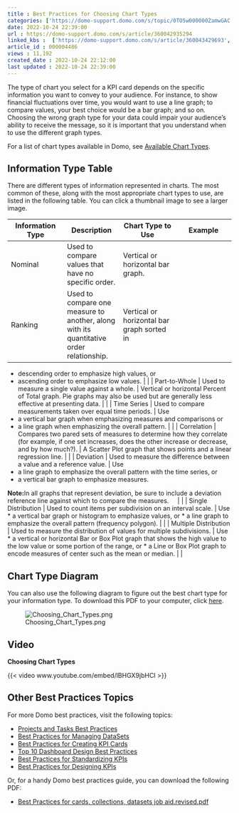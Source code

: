 ```yaml
---
title : Best Practices for Choosing Chart Types
categories: ['https://domo-support.domo.com/s/topic/0TO5w000000ZamwGAC']
date: 2022-10-24 22:39:00
url : https://domo-support.domo.com/s/article/360042935294
linked_kbs :  ['https://domo-support.domo.com/s/article/360043429693', 'https://domo-support.domo.com/s/article/360043429933', 'https://domo-support.domo.com/s/article/360042935334', 'https://domo-support.domo.com/s/article/360043429913', 'https://domo-support.domo.com/s/knowledge-base', 'https://domo-support.domo.com/s/article/360043439953', 'https://domo-support.domo.com/s/article/360043440273', 'https://domo-support.domo.com/s/article/360043440173', 'https://domo-support.domo.com/s/article/360042935294', 'https://domo-support.domo.com/s/article/360042925494', 'https://domo-support.domo.com/s/article/360042926154', 'https://domo-support.domo.com/s/article/360043439993', 'https://domo-support.domo.com/s/article/360043429953', 'https://domo-support.domo.com/s/article/360043430493', 'https://domo-support.domo.com/s/topic/0TO5w000000ZamwGAC']
article_id : 000004486
views : 11,192
created_date : 2022-10-24 22:12:00
last updated : 2022-10-24 22:39:00
---
```




The type of chart you select for a KPI card depends on the specific information you want to convey to your audience. For instance, to show financial fluctuations over time, you would want to use a line graph; to compare values, your best choice would be a bar graph; and so on. Choosing the wrong graph type for your data could impair your audience's ability to receive the message, so it is important that you understand when to use the different graph types.


For a list of chart types available in Domo, see [Available Chart Types](..\leaving_table_cards_behind_effective_chart_types_for_reporting\index.qmd "Available Chart Types").


Information Type Table
----------------------


There are different types of information represented in charts. The most common of these, along with the most appropriate chart types to use, are listed in the following table. You can click a thumbnail image to see a larger image.




| Information Type | Description | Chart Type to Use | Example |
| --- | --- | --- | --- |
| Nominal | Used to compare values that have no specific order. | Vertical or horizontal bar graph. |  |
| Ranking | Used to compare one measure to another, along with its quantitative order relationship. | Vertical or horizontal bar graph sorted in
* descending order to emphasize high values, or
* ascending order to emphasize low values.
 |  |
| Part-to-Whole | Used to measure a single value against a whole. | Vertical or horizontal Percent of Total graph. Pie graphs may also be used but are generally less effective at presenting data. |  |
| Time Series | Used to compare measurements taken over equal time periods. | Use
* a vertical bar graph when emphasizing measures and comparisons or
* a line graph when emphasizing the overall pattern.
 |  |
| Correlation | Compares two pared sets of measures to determine how they correlate (for example, if one set increases, does the other increase or decrease, and by how much?). | A Scatter Plot graph that shows points and a linear regression line. |  |
| Deviation | Used to measure the difference between a value and a reference value. | Use
* a line graph to emphasize the overall pattern with the time series, or
* a vertical bar graph to emphasize measures.

**Note:**In all graphs that represent deviation, be sure to include a deviation reference line against which to compare the measures.
 
  |  |
| Single Distribution | Used to count items per subdivision on an interval scale. | Use
* a vertical bar graph or histogram to emphasize values, or
* a line graph to emphasize the overall pattern (frequency polygon).
 |  |
| Multiple Distribution | Used to measure the distribution of values for multiple subdivisions. | Use
* a vertical or horizontal Bar or Box Plot graph that shows the high value to the low value or some portion of the range, or
* a Line or Box Plot graph to encode measures of center such as the mean or median.
 |  |



Chart Type Diagram
-------------------


You can also use the following diagram to figure out the best chart type for your information type. To download this PDF to your computer, click [here](https://domosoftware.sharepoint.com/:b:/s/CS-Edu-PublicFiles/Efhk3MIEs85CpEjY0jJ0kFgBo1MJwV_y8aNCjlEgpBw43A?e=T9ipQq).


![Choosing_Chart_Types.png](Choosing_Chart_Types.png)


Video
-----


**Choosing Chart Types**


{{< video www.youtube.com/embed/lBHGX9jbHCI >}}
 


Other Best Practices Topics
---------------------------


For more Domo best practices, visit the following topics:



* [Projects and Tasks Best Practices](..\projects_and_tasks_best_practices\index.qmd "Projects and Tasks Best Practices")
* [Best Practices for Managing DataSets](..\best_practices_for_managing_datasets\index.qmd "Best Practices for Managing DataSets")
* [Best Practices for Creating KPI Cards](..\best_practices_for_creating_visualization_cards\index.qmd "Best Practices for Creating KPI Cards")
* [Top 10 Dashboard Design Best Practices](..\top_10_dashboard_design_best_practices\index.qmd "Top 10 Dashboard Design Best Practices")
* [Best Practices for Standardizing KPIs](..\best_practices_for_standardizing_visualization_cards\index.qmd "Best Practices for Standardizing KPIs")
* [Best Practices for Designing KPIs](/s/article/360042935334 "Best Practices for Designing KPIs")


Or, for a handy Domo best practices guide, you can download the following PDF:



* [Best Practices for cards, collections, datasets job aid.revised.pdf](//hc/en-us/articles/360042923194 "Best Practices for cards, collections, datasets job aid.revised.pdf")